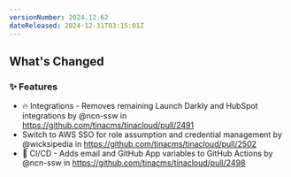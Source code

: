 ```yaml
---
versionNumber: 2024.12.62
dateReleased: 2024-12-31T03:15:01Z
---
```


<!-- Release notes generated using configuration in .github/release.yml at main -->

## What's Changed
### ✨ Features
* 🔥 Integrations - Removes remaining Launch Darkly and HubSpot integrations by @ncn-ssw in https://github.com/tinacms/tinacloud/pull/2491
* Switch to AWS SSO for role assumption and credential management by @wicksipedia in https://github.com/tinacms/tinacloud/pull/2502
* 🧱 CI/CD - Adds email and GitHub App variables to GitHub Actions by @ncn-ssw in https://github.com/tinacms/tinacloud/pull/2498




